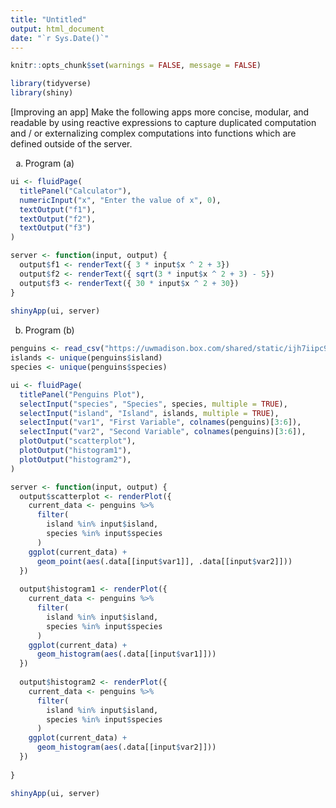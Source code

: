 ```yaml
---
title: "Untitled"
output: html_document
date: "`r Sys.Date()`"
---
```


```r
knitr::opts_chunk$set(warnings = FALSE, message = FALSE)
```

```r
library(tidyverse)
library(shiny)
```

[Improving an app] Make the following apps more concise, modular, and
readable by using reactive expressions to capture duplicated computation and /
or externalizing complex computations into functions which are defined outside
of the server.

a. Program (a)

```r
ui <- fluidPage(
  titlePanel("Calculator"),
  numericInput("x", "Enter the value of x", 0),
  textOutput("f1"),
  textOutput("f2"),
  textOutput("f3")
)

server <- function(input, output) {
  output$f1 <- renderText({ 3 * input$x ^ 2 + 3})
  output$f2 <- renderText({ sqrt(3 * input$x ^ 2 + 3) - 5})
  output$f3 <- renderText({ 30 * input$x ^ 2 + 30})
}
    
shinyApp(ui, server)
```

b. Program (b)
    
```r
penguins <- read_csv("https://uwmadison.box.com/shared/static/ijh7iipc9ect1jf0z8qa2n3j7dgem1gh.csv")
islands <- unique(penguins$island)
species <- unique(penguins$species)

ui <- fluidPage(
  titlePanel("Penguins Plot"),
  selectInput("species", "Species", species, multiple = TRUE),
  selectInput("island", "Island", islands, multiple = TRUE),
  selectInput("var1", "First Variable", colnames(penguins)[3:6]),
  selectInput("var2", "Second Variable", colnames(penguins)[3:6]),
  plotOutput("scatterplot"),
  plotOutput("histogram1"),
  plotOutput("histogram2"),
)

server <- function(input, output) {
  output$scatterplot <- renderPlot({
    current_data <- penguins %>%
      filter(
        island %in% input$island,
        species %in% input$species
      )
    ggplot(current_data) +
      geom_point(aes(.data[[input$var1]], .data[[input$var2]]))
  })
  
  output$histogram1 <- renderPlot({
    current_data <- penguins %>%
      filter(
        island %in% input$island,
        species %in% input$species
      )
    ggplot(current_data) +
      geom_histogram(aes(.data[[input$var1]]))
  })
  
  output$histogram2 <- renderPlot({
    current_data <- penguins %>%
      filter(
        island %in% input$island,
        species %in% input$species
      )
    ggplot(current_data) +
      geom_histogram(aes(.data[[input$var2]]))
  })
  
}

shinyApp(ui, server)
```
